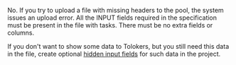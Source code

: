 <Cut title="If there are no headers for some input columns in the file with tasks, are they going to be skipped during import? Will they be skipped if they have headers without the “INPUT:..” prefix?">

No. If you try to upload a file with missing headers to the pool, the system issues an upload error. All the INPUT fields required in the specification must be present in the file with tasks. There must be no extra fields or columns.

If you don't want to show some data to Tolokers, but you still need this data in the file, create optional [hidden input fields](/docs/guide/incoming#recomendations) for such data in the project.

</Cut>